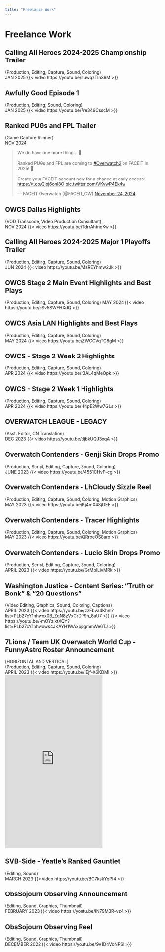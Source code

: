 ```yaml
---
title: "Freelance Work"
---
```


# Freelance Work

## Calling All Heroes 2024-2025 Championship Trailer
(Production, Editing, Capture, Sound, Coloring)<br>
JAN 2025
{{< video https://youtu.be/huwqzTln39M >}}

## Awfully Good Episode 1
(Production, Editing, Sound, Coloring)<br>
JAN 2025
{{< video https://youtu.be/7re349CsscM >}}

## Ranked PUGs and FPL Trailer
(Game Capture Runner)<br>
NOV 2024

<blockquote class="twitter-tweet"><p lang="en" dir="ltr">We do have one more thing... 👀<br><br>Ranked PUGs and FPL are coming to <a href="https://twitter.com/hashtag/Overwatch2?src=hash&amp;ref_src=twsrc%5Etfw">#Overwatch2</a> on FACEIT in 2025! 🥳<br><br>Create your FACEIT account now for a chance at early access: <a href="https://t.co/Qjoj6onl8O">https://t.co/Qjoj6onl8O</a> <a href="https://t.co/VKvwP4Ek4w">pic.twitter.com/VKvwP4Ek4w</a></p>&mdash; FACEIT Overwatch (@FACEIT_OW) <a href="https://twitter.com/FACEIT_OW/status/1860641155890704713?ref_src=twsrc%5Etfw">November 24, 2024</a></blockquote> <script async src="https://platform.twitter.com/widgets.js" charset="utf-8"></script>

## OWCS Dallas Highlights
(VOD Transcode, Video Production Consultant)<br>
NOV 2024
{{< video https://youtu.be/TdrrAhtnoKw >}}

## Calling All Heroes 2024-2025 Major 1 Playoffs Trailer
(Production, Editing, Capture, Sound, Coloring)<br>
JUN 2024
{{< video https://youtu.be/MsREYhmw2Jk >}}

## OWCS Stage 2 Main Event Highlights and Best Plays
(Production, Editing, Capture, Sound, Coloring)
MAY 2024
{{< video https://youtu.be/eSv5SWFHXdQ >}}

## OWCS Asia LAN Highlights and Best Plays
(Production, Editing, Capture, Sound, Coloring) <br>
MAY 2024
{{< video https://youtu.be/ZWCCVqTG8gM >}}

## OWCS - Stage 2 Week 2 Highlights
(Production, Editing, Capture, Sound, Coloring) <br>
APR 2024
{{< video https://youtu.be/r3AL4qMeOpk >}}

## OWCS - Stage 2 Week 1 Highlights
(Production, Editing, Capture, Sound, Coloring) <br>
APR 2024
{{< video https://youtu.be/H4pE2Ww7GLs >}}

## OVERWATCH LEAGUE - LEGACY
(Asst. Editor, CN Translation) <br>
DEC 2023
{{< video https://youtu.be/djbkUQJ3xqA >}}

## Overwatch Contenders - Genji Skin Drops Promo
(Production, Script, Editing, Capture, Sound, Coloring) <br>
JUNE 2023
{{< video https://youtu.be/4551CHvF-cg >}}

## Overwatch Contenders - LhCloudy Sizzle Reel
(Production, Editing, Capture, Sound, Coloring, Motion Graphics) <br>
MAY 2023
{{< video https://youtu.be/Kj4mX48jOEE >}}

## Overwatch Contenders - Tracer Highlights
(Production, Editing, Capture, Sound, Coloring, Motion Graphics) <br>
MAY 2023
{{< video https://youtu.be/QRroeOS8aro >}}

## Overwatch Contenders - Lucio Skin Drops Promo
(Production, Script, Editing, Capture, Sound, Coloring) <br>
APRIL 2023
{{< video https://youtu.be/GrMbILivMRk >}}

## Washington Justice - Content Series: "Truth or Bonk" & "20 Questions"
(Video Editing, Graphics, Sound, Coloring, Captions) <br>
APRIL 2023
{{< video https://youtu.be/zzFbva4KhnI?list=PLb27cY1nhwox0B_ZqN8zVxCrDP9h_8aU7 >}}
{{< video https://youtu.be/-mOYzlxtXQY?list=PLb27cY1nhwows4JKAYH1WAxppgmmWe6TJ >}}

## 7Lions / Team UK Overwatch World Cup - FunnyAstro Roster Announcement
[HORIZONTAL AND VERTICAL] <br>
(Production, Editing, Capture, Sound, Coloring) <br>
APRIL 2023
{{< video https://youtu.be/iEjf-X6KDMI >}}
<iframe width="315" height="560" src="https://www.youtube.com/embed/sudLw5xmqnU" title="7Lions - FunnyAstro Announcement VERTICAL" frameborder="0" allow="accelerometer; autoplay; clipboard-write; encrypted-media; gyroscope; picture-in-picture; web-share" referrerpolicy="strict-origin-when-cross-origin" allowfullscreen></iframe>

## SVB-Side - Yeatle's Ranked Gauntlet
(Editing, Sound) <br>
MARCH 2023
{{< video https://youtu.be/BC7kskYqPI4 >}}

## ObsSojourn Observing Announcement
(Editing, Sound, Graphics, Thumbnail) <br>
FEBRUARY 2023
{{< video https://youtu.be/IN79M3R-vz4 >}}

## ObsSojourn Observing Reel
(Editing, Sound, Graphics, Thumbnail) <br>
DECEMBER 2022
{{< video https://youtu.be/9v1D4VoNP6I >}}
